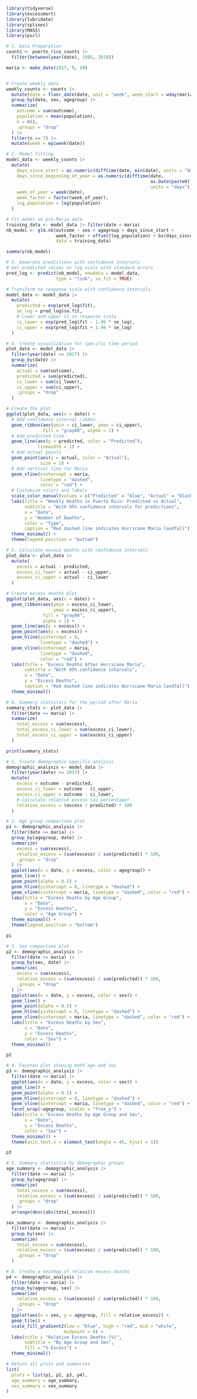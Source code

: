 




```r
library(tidyverse)
library(excessmort)
library(lubridate)
library(splines)
library(MASS)
library(pscl)

```

```r

# 1. Data Preparation
counts <- puerto_rico_counts |>
  filter(between(year(date), 1985, 2018))

maria <- make_date(2017, 9, 20)


# Create weekly data
weekly_counts <- counts |>
  mutate(date = floor_date(date, unit = "week", week_start = wday(maria))) |>
  group_by(date, sex, agegroup) |>
  summarize(
    outcome = sum(outcome), 
    population = mean(population), 
    n = n(),
    .groups = "drop"
  ) |>
  filter(n == 7) |>
  mutate(week = epiweek(date))

```


```r
# 2. Model fitting
model_data <- weekly_counts |>
  mutate(
    days_since_start = as.numeric(difftime(date, min(date), units = "days")),
    days_since_beginning_of_year = as.numeric(difftime(date, 
                                                       as.Date(paste0(format(date, "%Y"), "-01-01")), 
                                                       units = "days")),
    week_of_year = week(date),
    week_factor = factor(week_of_year),
    log_population = log(population)
  )

# Fit model on pre-Maria data
training_data <- model_data |> filter(date < maria)
nb_model <- glm.nb(outcome ~ sex + agegroup + days_since_start + 
                   week_factor + offset(log_population) + bs(days_since_beginning_of_year, dbf = 4),
                   data = training_data)
```


```r
summary(nb_model)

```




```r
# 3. Generate predictions with confidence intervals
# Get predicted values on log scale with standard errors
pred_log <- predict(nb_model, newdata = model_data, 
                   type = "link", se.fit = TRUE)

# Transform to response scale with confidence intervals
model_data <- model_data |>
  mutate(
    predicted = exp(pred_log$fit),
    se_log = pred_log$se.fit,
    # Lower and upper CI on response scale
    ci_lower = exp(pred_log$fit - 1.96 * se_log),
    ci_upper = exp(pred_log$fit + 1.96 * se_log)
  )
```

```r
# 4. Create visualization for specific time period
plot_data <- model_data |>
  filter(year(date) >= 2017) |>
  group_by(date) |>
  summarize(
    actual = sum(outcome),
    predicted = sum(predicted),
    ci_lower = sum(ci_lower),
    ci_upper = sum(ci_upper),
    .groups = "drop"
  )

# Create the plot
ggplot(plot_data, aes(x = date)) +
  # Add confidence interval ribbon
  geom_ribbon(aes(ymin = ci_lower, ymax = ci_upper),
              fill = "gray80", alpha = 1) +
  # Add predicted line
  geom_line(aes(y = predicted, color = "Predicted"),
            linewidth = 1) +
  # Add actual points
  geom_point(aes(y = actual, color = "Actual"),
             size = 2) +
  # Add vertical line for Maria
  geom_vline(xintercept = maria, 
             linetype = "dashed", 
             color = "red") +
  # Customize colors and labels
  scale_color_manual(values = c("Predicted" = "blue", "Actual" = "black")) +
  labs(title = "Weekly Deaths in Puerto Rico: Predicted vs Actual",
       subtitle = "With 95% confidence intervals for predictions",
       x = "Date",
       y = "Number of Deaths",
       color = "Type",
       caption = "Red dashed line indicates Hurricane Maria landfall") +
  theme_minimal() +
  theme(legend.position = "bottom")
```

```r
# 5. Calculate excess deaths with confidence intervals
plot_data <- plot_data |>
  mutate(
    excess = actual - predicted,
    excess_ci_lower = actual - ci_upper,
    excess_ci_upper = actual - ci_lower
  )

# Create excess deaths plot
ggplot(plot_data, aes(x = date)) +
  geom_ribbon(aes(ymin = excess_ci_lower, 
                  ymax = excess_ci_upper),
              fill = "gray80", 
              alpha = 1) +
  geom_line(aes(y = excess)) +
  geom_point(aes(y = excess)) +
  geom_hline(yintercept = 0, 
             linetype = "dashed") +
  geom_vline(xintercept = maria, 
             linetype = "dashed", 
             color = "red") +
  labs(title = "Excess Deaths After Hurricane Maria",
       subtitle = "With 95% confidence intervals",
       x = "Date",
       y = "Excess Deaths",
       caption = "Red dashed line indicates Hurricane Maria landfall") +
  theme_minimal()
```

```r
# 6. Summary statistics for the period after Maria
summary_stats <- plot_data |>
  filter(date >= maria) |>
  summarize(
    total_excess = sum(excess),
    total_excess_ci_lower = sum(excess_ci_lower),
    total_excess_ci_upper = sum(excess_ci_upper)
  )

print(summary_stats)
```

```r
# 1. Create demographic-specific analysis
demographic_analysis <- model_data |>
  filter(year(date) >= 2017) |>
  mutate(
    excess = outcome - predicted,
    excess_ci_lower = outcome - ci_upper,
    excess_ci_upper = outcome - ci_lower,
    # Calculate relative excess (as percentage)
    relative_excess = (excess / predicted) * 100
  )
```

```r

# 2. Age group comparison plot
p1 <- demographic_analysis |>
  filter(date >= maria) |>
  group_by(agegroup, date) |>
  summarize(
    excess = sum(excess),
    relative_excess = (sum(excess) / sum(predicted)) * 100,
    .groups = "drop"
  ) |>
  ggplot(aes(x = date, y = excess, color = agegroup)) +
  geom_line() +
  geom_point(alpha = 0.5) +
  geom_hline(yintercept = 0, linetype = "dashed") +
  geom_vline(xintercept = maria, linetype = "dashed", color = "red") +
  labs(title = "Excess Deaths by Age Group",
       x = "Date",
       y = "Excess Deaths",
       color = "Age Group") +
  theme_minimal() +
  theme(legend.position = "bottom")

p1

```

```r
# 3. Sex comparison plot
p2 <- demographic_analysis |>
  filter(date >= maria) |>
  group_by(sex, date) |>
  summarize(
    excess = sum(excess),
    relative_excess = (sum(excess) / sum(predicted)) * 100,
    .groups = "drop"
  ) |>
  ggplot(aes(x = date, y = excess, color = sex)) +
  geom_line() +
  geom_point(alpha = 0.5) +
  geom_hline(yintercept = 0, linetype = "dashed") +
  geom_vline(xintercept = maria, linetype = "dashed", color = "red") +
  labs(title = "Excess Deaths by Sex",
       x = "Date",
       y = "Excess Deaths",
       color = "Sex") +
  theme_minimal()

p2
```

```r
# 4. Faceted plot showing both age and sex
p3 <- demographic_analysis |>
  filter(date >= maria) |>
  ggplot(aes(x = date, y = excess, color = sex)) +
  geom_line() +
  geom_point(alpha = 0.5) +
  geom_hline(yintercept = 0, linetype = "dashed") +
  geom_vline(xintercept = maria, linetype = "dashed", color = "red") +
  facet_wrap(~agegroup, scales = "free_y") +
  labs(title = "Excess Deaths by Age Group and Sex",
       x = "Date",
       y = "Excess Deaths",
       color = "Sex") +
  theme_minimal() +
  theme(axis.text.x = element_text(angle = 45, hjust = 1))

p3
```

```r
# 5. Summary statistics by demographic groups
age_summary <- demographic_analysis |>
  filter(date >= maria) |>
  group_by(agegroup) |>
  summarize(
    total_excess = sum(excess),
    relative_excess = (sum(excess) / sum(predicted)) * 100,
    .groups = "drop"
  ) |>
  arrange(desc(abs(total_excess)))

sex_summary <- demographic_analysis |>
  filter(date >= maria) |>
  group_by(sex) |>
  summarize(
    total_excess = sum(excess),
    relative_excess = (sum(excess) / sum(predicted)) * 100,
    .groups = "drop"
  )
```

```r
# 6. Create a heatmap of relative excess deaths
p4 <- demographic_analysis |>
  filter(date >= maria) |>
  group_by(agegroup, sex) |>
  summarize(
    relative_excess = (sum(excess) / sum(predicted)) * 100,
    .groups = "drop"
  ) |>
  ggplot(aes(x = sex, y = agegroup, fill = relative_excess)) +
  geom_tile() +
  scale_fill_gradient2(low = "blue", high = "red", mid = "white", 
                      midpoint = 0) +
  labs(title = "Relative Excess Deaths (%)",
       subtitle = "By Age Group and Sex",
       fill = "% Excess") +
  theme_minimal()

# Return all plots and summaries
list(
  plots = list(p1, p2, p3, p4),
  age_summary = age_summary,
  sex_summary = sex_summary
)

```